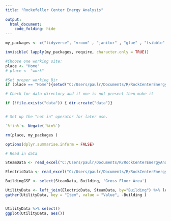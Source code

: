 ```yaml
---
title: "Rockefeller Center Energy Analysis"
 
output: 
  html_document:
    code_folding: hide
---
```


```r

my_packages <- c("tidyverse", "vroom" , "janitor" , "glue" , "tsibble" , "tidytext","lubridate", "fable", "tsibbledata", "ggplot2", "forecast", "tseries", "rio", "zoo", "readxl", "tsibbledata", "knitr", "kableExtra", "formattable")

invisible( lapply(my_packages, require, character.only = TRUE))

#Choose one working site: 
place <- "Home" 
# place <- "work"

#Set proper working Dir 
if (place == "Home"){setwd("C:/Users/paulr/Documents/R/RockCenterEnergyAnalysis")} else {setwd("C:/Users/prode/Documents/R/RockCenterEnergyAnalysis")}

# Check for data directory and if one is not present then make it

if (!file.exists("data")) { dir.create("data")}


# Set up the "not in" operator for later use.

`%!in%`<- Negate(`%in%`)

rm(place, my_packages )

options(dplyr.summarise.inform = FALSE)

# Read in data

SteamData <- read_excel("C:/Users/paulr/Documents/R/RockCenterEnergyAnalysis/Energy_Data_for_Net_Zero_Study.xlsx", sheet = "Sheet1", range = "B2:H11" , col_names = TRUE, na = "NA", col_types = NULL )

ElectricData <- read_excel("C:/Users/paulr/Documents/R/RockCenterEnergyAnalysis/Energy_Data_for_Net_Zero_Study.xlsx", sheet = "Sheet1", range = "B13:G23" , col_names = TRUE, na = "NA", col_types = NULL )

BuildingGSF <- select(SteamData, Building, 'Gross Floor Area')

UtilityData <- left_join(ElectricData, SteamData, by="Building") %>% left_join(BuildingGSF, by="Building")
gather(UtilityData, key = "Item", value = "Value", -Building )


UtilityData %>% select()
ggplot(UtilityData, aes())



```




